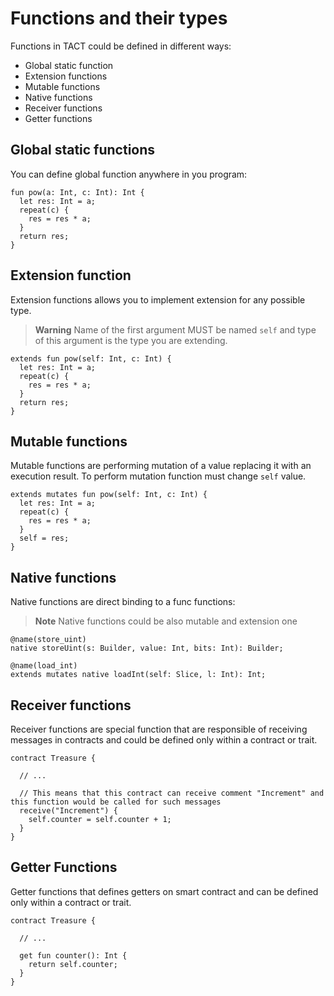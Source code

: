 # Functions and their types

Functions in TACT could be defined in different ways:

* Global static function
* Extension functions
* Mutable functions
* Native functions
* Receiver functions
* Getter functions

## Global static functions

You can define global function anywhere in you program:

```
fun pow(a: Int, c: Int): Int {
  let res: Int = a;
  repeat(c) {
    res = res * a;
  }
  return res;
}
```

## Extension function

Extension functions allows you to implement extension for any possible type.

> **Warning**
> Name of the first argument MUST be named `self` and type of this argument is the type you are extending.

```
extends fun pow(self: Int, c: Int) {
  let res: Int = a;
  repeat(c) {
    res = res * a;
  }
  return res;
}
```

## Mutable functions

Mutable functions are performing mutation of a value replacing it with an execution result. To perform mutation function must change `self` value.

```
extends mutates fun pow(self: Int, c: Int) {
  let res: Int = a;
  repeat(c) {
    res = res * a;
  }
  self = res;
}
```

## Native functions

Native functions are direct binding to a func functions:

> **Note**
> Native functions could be also mutable and extension one

```
@name(store_uint)
native storeUint(s: Builder, value: Int, bits: Int): Builder;

@name(load_int)
extends mutates native loadInt(self: Slice, l: Int): Int;
```

## Receiver functions

Receiver functions are special function that are responsible of receiving messages in contracts and could be defined only within a contract or trait.

```
contract Treasure {

  // ...
  
  // This means that this contract can receive comment "Increment" and this function would be called for such messages
  receive("Increment") {
    self.counter = self.counter + 1;
  }
}
```

## Getter Functions

Getter functions that defines getters on smart contract and can be defined only within a contract or trait.

```
contract Treasure {

  // ...
  
  get fun counter(): Int {
    return self.counter;
  }
}
```
